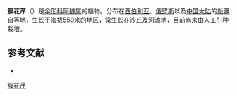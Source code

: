{{NoteTA|G1=LS}}
{{Speciesbox
| name = 簇花芹
| status = 
| status_system = 
| image = 
| genus = Ferula
| species = sibirica
| authority = Willd.
}}

'''簇花芹'''（{{lang-xm|Ferula sibirica}}）是[[伞形科|伞形科]][[阿魏属|阿魏属]]的植物。分布在[[西伯利亚|西伯利亚]]、[[俄罗斯|俄罗斯]]以及[[中国大陆|中国大陆]]的[[新疆自|新疆自]]等地，生长于海拔550米的地区，常生长在沙丘及河滩地，目前尚未由人工引种栽培。

== 参考文献 ==
<div class="references-small">
* {{cite web| url =http://www.bioinfo.cn/db05/KmzwSpecies.php?action=view&id=23016| title =簇花芹| work =《中国高等植物数据库全库》| publisher =中国科学院微生物研究所| author =昆明植物研究所| accessdate =2009-02-25| deadurl =yes| archiveurl =https://web.archive.org/web/20160305052638/http://www.bioinfo.cn/db05/KmzwSpecies.php?action=view&id=23016| archivedate =2016-03-05}}
</div>
{{Taxonbar|from=Q15579236|from2=Q15231951}}

[[Category:阿魏属|簇花芹]]


{{Apiales-stub}}